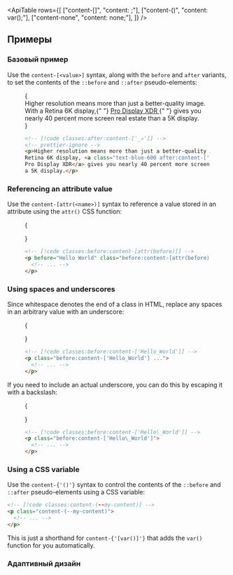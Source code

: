 

<ApiTable
  rows={[
    ["content-[<value>]", "content: <value>;"],
    ["content-(<custom-property>)", "content: var(<custom-property>);"],
    ["content-none", "content: none;"],
  ]}
/>

## Примеры

### Базовый пример

Use the `content-[<value>]` syntax, along with the `before` and `after` variants, to set the contents of the `::before` and `::after` pseudo-elements:

<Figure>

<Example>
  {
    <div className="mx-auto w-full max-w-md text-gray-500 dark:text-gray-400">
      Higher resolution means more than just a better-quality image. With a Retina 6K display,{" "}
      <a
        href="https://www.apple.com/pro-display-xdr/"
        className="font-medium text-blue-600 after:text-sm after:font-bold after:content-['_↗'] dark:text-sky-400"
        target="_blank"
      >
        Pro Display XDR
      </a>{" "}
      gives you nearly 40 percent more screen real estate than a 5K display.
    </div>
  }
</Example>

```html
<!-- [!code classes:after:content-['_↗']] -->
<!-- prettier-ignore -->
<p>Higher resolution means more than just a better-quality image. With a
Retina 6K display, <a class="text-blue-600 after:content-['_↗']" href="...">
Pro Display XDR</a> gives you nearly 40 percent more screen real estate than
a 5K display.</p>
```

</Figure>

### Referencing an attribute value

Use the `content-[attr(<name>)]` syntax to reference a value stored in an attribute using the `attr()` CSS function:

<Figure>

<Example>
  {
    <p
      before="Hello World"
      className="text-center font-semibold text-gray-900 before:content-[attr(before)] dark:text-gray-200"
    />
  }
</Example>

```html
<!-- [!code classes:before:content-[attr(before)]] -->
<p before="Hello World" class="before:content-[attr(before)] ...">
  <!-- ... -->
</p>
```

</Figure>

### Using spaces and underscores

Since whitespace denotes the end of a class in HTML, replace any spaces in an arbitrary value with an underscore:

<Figure>

<Example>
  {<p className="text-center font-semibold text-gray-900 before:content-['Hello_World'] dark:text-gray-200" />}
</Example>

```html
<!-- [!code classes:before:content-['Hello_World']] -->
<p class="before:content-['Hello_World'] ...">
  <!-- ... -->
</p>
```

</Figure>

If you need to include an actual underscore, you can do this by escaping it with a backslash:

<Figure>

<Example>
  {<p className="text-center font-semibold text-gray-900 before:content-['Hello\_World'] dark:text-gray-200" />}
</Example>

```html
<!-- [!code classes:before:content-['Hello\_World']] -->
<p class="before:content-['Hello\_World']">
  <!-- ... -->
</p>
```

</Figure>

### Using a CSS variable

Use the <code>content-{'(<custom-property>)'}</code> syntax to control the contents of the `::before` and `::after` pseudo-elements using a CSS variable:

```html
<!-- [!code classes:content-(--my-content)] -->
<p class="content-(--my-content)">
  <!-- ... -->
</p>
```

This is just a shorthand for <code>content-{'[var(<custom-property>)]'}</code> that adds the `var()` function for you automatically.

### Адаптивный дизайн

<ResponsiveDesign
  element="p"
  property="content"
  defaultClass="before:content-['Mobile']"
  featuredClass="before:content-['Desktop']"
/>
